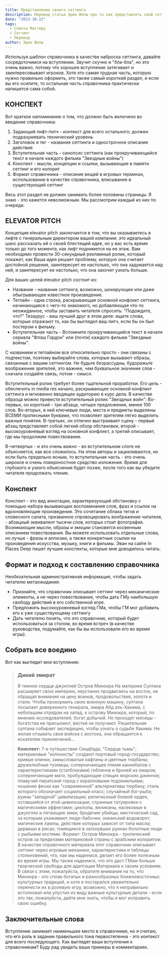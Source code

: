 ```yaml
---
title: Представление своего сеттинга
description: Перевод статьи Эрин Велш про то как представлять свой сеттинг широкой аудитории
date: "2023-10-22"
tags:
  - Советы Мастеру
  - Сеттинг
  - Перевод
author: Эрин Велш
---
```


Используя шаблон справочника в качестве наброска сеттинга, давайте сосредоточимся на вступлении. Звучит скучно и "бла-бла", но это очень важно, потому что хорошее вступление затягивает и заинтересовывает игроков. Хотя это самая трудная часть, которую нужно правильно оформить, это также самый короткий раздел, и если вы его осилите, то остальная часть справочника практически напишется сама собой.

## КОНСПЕКТ

Вот краткое напоминание о том, что должно быть включено во введение справочника:

1. Задающий лифт-питч - контекст для всего остального; должен подразумевать технический уровень
2. Заголовок и тег - название сеттинга и однострочное описание действия
3. Вступительная часть - синопсис сеттинга (как прокручивающийся текст в начале каждого фильма "Звездные войны")
4. Конспект - мысли, концепции и ссылки, вызывающие в памяти сеттинг и его колорит
5. Формат справочника - описание вещей в игровых терминах, использование в качестве справочника, вписывание в существующий сеттинг

Весь этот раздел не должен занимать более половины страницы. Я знаю - это кажется невозможным. Мы рассмотрим каждый из них по очереди.

## ELEVATOR PITCH

Концепция elevator pitch заключается в том, что вы оказываетесь в лифте с генеральным директором вашей компании: это идеальный шанс рассказать ей о своей блестящей идее, но у вас есть время только до того момента, как лифт поднимется на ее этаж. Вам необходимо провести 30-секундный рекламный ролик, который покажет, как Ваша идея решает проблему, которую она считает достойной решения, заинтересует ее настолько, что она задумается над ней, и заинтересует ее настолько, что она захочет узнать больше.

Для ваших целей elevator pitch состоит из:

- Название - название сеттинга, возможно, шокирующее или даже обыгрывающее известное произведение.
- Теглайн - одна строка, раскрывающая основной конфликт сеттинга, начинающаяся с чего-то знакомого, но добавляющая что-то неожиданное, чтобы заставить читателя спросить: "Подождите, что?" Тезаурус - ваш лучший друг в этом деле: ищите слова, которые отражают то, как бы выглядел ваш питч, если бы он был постером к фильму.
- Вступительная часть - Вспомните прокручивающийся текст в начале сериала "Флэш Гордон" или (почти) каждого фильма "Звездные войны".

С названием и теглайном все относительно просто - они связаны с подтекстом, поэтому выбирайте слова, которые вызывают образы, связанные с вашим сеттингом. Не будьте безрассудны, будоражьте воображение зрителей, это важнее, чем буквальное значение слов - сначала создайте связь, потом - смысл.

Вступительный ролик требует более тщательной проработки. Его цель - обеспечить in media res начало, раскрывающее основной конфликт сеттинга и мгновенно вводящее аудиторию в курс дела. В качестве образца можно привести вступительный ролик "Звездных войн": Во-первых, он короткий - три абзаца, четыре предложения, менее 100 слов. Во-вторых, в ней ключевые люди, места и предметы выделены ВСЕМИ прописными буквами, что позволяет зрителям легко выделить важные понятия. В-третьих, он отлично выстраивает сцену - первый абзац представляет собой легкий обзор обстановки, второй - высокоуровневый взгляд на основной конфликт, а третий описывает, где мы продолжим повествование.

В-четвертых - и это очень важно - во вступительном слоге не объясняется, как все сложилось. На этом авторы и зацикливаются, но если быть предельно ясным, то вступительная часть - это очень широкое и очень поверхностное средство изложения. Время для глубокого и узкого объяснения будет позже, после того как вы убедите читателя продолжать чтение.

## Конспект

Конспект - это вид аннотации, характеризующий обстановку с помощью набора вызывающих воспоминания слов, фраз и ссылок на вдохновляющие произведения. Это сочетание облака тегов и словесного салата, призванное спровоцировать воображение читателя, - абзацный эквивалент тысячи слов, которых стоит фотография. Возникающие мысли, образы и эмоции становятся косвенным описанием повествования. Вы можете использовать отдельные слова, но лучше - фразы и аллюзии, а также конкретные ссылки на произведения искусства, музыку, книги и фильмы. Эван на сайте In Places Deep пишет лучшие конспекты, которые мне доводилось читать.

## Формат и подход к составлению справочника

Необязательная административная информация, чтобы задать читателю метаожидания:

- Признайте, что справочник описывает сеттинг через механические элементы, а не через повествование, чтобы дать ГМу наибольшую свободу действий в его собственной игре.
- Предложить высокоуровневый взгляд ГМа, чтобы ГМ мог добавить его к уже существующему сеттингу
- Дать читателю понять, что это справочник, который будет использоваться за столом, во время встреч (в качестве руководства, подумайте, как бы вы использовали его во время игры).

## Собрать все воедино

Вот как выглядит мое вступление:

> ### Дикий эмират
>
> В темное сердце джунглей Остров Минокра
> На материке Султана расширяет свою империю, неустанно продвигаясь на восток, не обращая внимания на цену воинов, продовольствия, золота и стали. Чтобы прокормить свою военную машину, султана посылает доверенного генерала, эмира Абд аль-Хакима, с небольшим отрядом на запад, к острову Минокра, который, по мнению исследователей, богат добычей. Но проходят месяцы - богатства не присылают, вестей не получают. Решительная султана собирает экспедицию, чтобы узнать о судьбе Хакима. Не желая отзывать свои войска с востока, она обращается к искателям приключений...

> **Конспект:** 7-е путешествие Синдбада; "Сердце тьмы"; материковые "колонисты" создают портовый город-государство; кривые клинки, замысловатые кафтаны и цветные тюрбаны; дружелюбные туземцы; соперничающее племя каннибалов с характеристиками (статблоками) гоблинов и броней из омаров; соперничающие маги, пробуждающие спящих морских джиннов; плавучий пиратский город с коралловыми подземельями; ношение фески как "современной" альтернативы тюрбану, стиль которого обозначает социальный класс; случайный бог-рыба; руины "западной" цивилизации; религиозный боевой орден, оставшийся от этой цивилизации; странные татуировки с магическими эффектами; циклопы, великаны, насекомые в джунглях и летающие змеи; бродячие убийцы; мистический сад, за которым ухаживают люди-бабочки; океанский водоворот; магические лампы, действие которых зависит от типа масла; дервиши в рясах; томящиеся в затонувших руинах болотные люди с рыбьими костями.
> Формат: Остров Минокра - тропический остров за пределами материковой страны с арабским колоритом. В качестве справочного материала этот справочник описывает сеттинг через игровые механики, характеристики и таблицы столкновений, что, как мы надеемся, делает его более полезным во время игры. Мы также надеемся, что это даст ГМам больше творческой свободы для адаптации Материала к своим условиям. В связи с этим, пожалуйста, обратите внимание на то, что Минокра - это сплав богатых и разнообразных ближневосточных культурных традиций, и хотя я постарался уважительно перенести их в ролевую игру, возможно, что я неправильно истолковал или упустил из виду важные культурные детали - если это так, пожалуйста, дайте мне знать, чтобы я мог исправить свою ошибку.

## Заключительные слова

Вступление занимает наименьшее место в справочнике, но я считаю, что его роль в задании правильного тона первостепенна - это контекст для всего последующего. Как выглядят ваши вступления к справочникам? Буду рад увидеть ваши примеры в комментариях.
